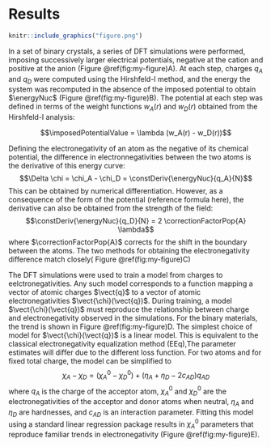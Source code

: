 # Results

```r
knitr::include_graphics("figure.png")
```

In a set of binary crystals, a series of DFT simulations were performed, imposing successively larger electrical potentials, negative at the cation and positive at the anion (Figure \@ref(fig:my-figure)A).
At each step, charges $q_A$ and $q_D$ were computed using the Hirshfeld-I method, and the energy the system was recomputed in the absence of the imposed potential to obtain $\energyNuc$ (Figure \@ref(fig:my-figure)B).
The potential at each step was defined in terms of the weight functions $w_A(r)$ and $w_D(r)$ obtained from the Hirshfeld-I analysis:

$$\imposedPotentialValue = \lambda (w_A(r) - w_D(r))$$

Defining the electronegativity of an atom as the negative of its chemical potential, the difference in electronnegativities between the two atoms is the derivative of this energy curve:
$$\Delta \chi = \chi_A - \chi_D = \constDeriv{\energyNuc}{q_A}{N}$$
This can be obtained by numerical differentiation.
However, as a consequence of the form of the potential (reference formula here), the derivative can also be obtained from the strength of the field:
$$\constDeriv{\energyNuc}{q_D}{N} = 2 \correctionFactorPop{A} \lambda$$
where $\correctionFactorPop{A}$ corrects for the shift in the boundary between the atoms.
The two methods for obtaining the electronegativity difference match closely( Figure \@ref(fig:my-figure)C)

The DFT simulations were used to train a model from charges to eelctronegativities.
Any such model corresponds to a function mapping a vector of atomic charges $\vect{q}$ to a vector of atomic electronegativities $\vect{\chi}(\vect{q})$.
During training, a model $\vect{\chi}(\vect{q})$ must reproduce the relationship between charge and electronegativity observed in the simulations.
For the binary materials, the trend is shown in Figure \@ref(fig:my-figure)D.
The simplest choice of model for $\vect{\chi}(\vect{q})$ is a linear model.
This \emph{ansatz} is equivalent to the classical electronegativity equalization method (EEq),The parameter estimates will differ due to the different loss function.
For two atoms and for fixed total charge, the model can be simplified to
$$\chi_A - \chi_D = (\chi_A^0 - \chi_D^0) + (\eta_A + \eta_D - 2 c_{AD}) q_{AD}$$
where $q_A$ is the charge of the acceptor atom, $\chi_A^0$ and $\chi_D^0$ are the electronegativities of the acceptor and donor atoms when neutral, $\eta_A$ and $\eta_D$ are hardnesses, and $c_{AD}$ is an interaction parameter.
Fitting this model using a standard linear regression package results in $\chi^0_A$ parameters that reproduce familiar trends in electronegativity (Figure \@ref(fig:my-figure)E).
